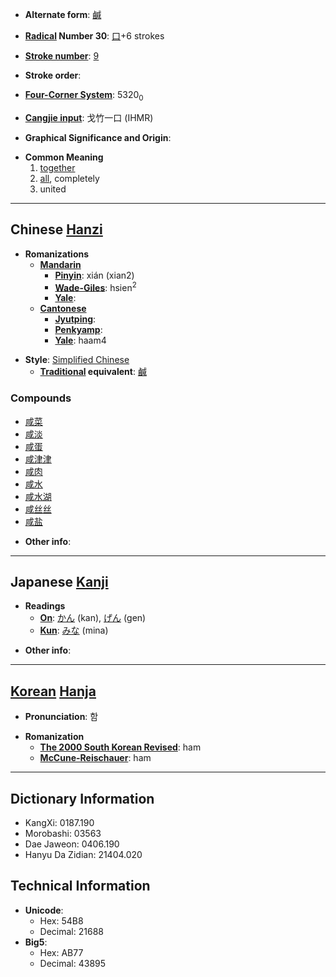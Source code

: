 * '''Alternate form''': [[鹹]]

* '''[[Wiktionary:Chinese radical index| Radical]] Number 30''': [[Wiktionary:Chinese radical index 口|口]]+6 strokes

* '''[[Wiktionary:Chinese total strokes index|Stroke number]]''': [[Wiktionary:Chinese total strokes index 9|9]]

* '''Stroke order''': 

* '''[[Wiktionary:Chinese four corner index|Four-Corner System]]''': 5320<sub>0</sub>

* '''[[Wiktionary:Chinese Cangjie index|Cangjie input]]''': 戈竹一口 (IHMR)

* '''Graphical Significance and Origin''': 

* '''Common Meaning'''
*# [[together]]
*# [[all]], completely
*# united


----

== Chinese [[Hanzi]] ==

* '''Romanizations'''
** '''[[Mandarin]]'''
*** '''[[Pinyin]]''': xián (xian2)
*** '''[[Wade-Giles]]''': hsien<sup>2</sup>
*** '''[[Yale]]''': 
** '''[[Cantonese]]'''
*** '''[[Jyutping]]''':
*** '''[[Penkyamp]]''': 
*** '''[[Yale]]''': haam4

* '''Style''': [[Simplified Chinese]] 
** '''[[Traditional Chinese|Traditional]] equivalent''': [[鹹]]

===Compounds===
*[[咸菜]]
*[[咸淡]]
*[[咸蛋]]
*[[咸津津]]
*[[咸肉]]
*[[咸水]]
*[[咸水湖]]
*[[咸丝丝]]
*[[咸盐]]

* '''Other info''': 

----

== Japanese [[Kanji]] ==

* '''Readings'''
** '''[[On]]''': [[かん]] (kan), [[げん]] (gen)
** '''[[Kun]]''': [[みな]] (mina)

* '''Other info''':  

----

== [[Korean]] [[Hanja]] ==

* '''Pronunciation''': 함

* '''Romanization'''
** '''[[The 2000 South Korean Revised Romanization|The 2000 South Korean Revised]]''': ham
** '''[[McCune-Reischauer]]''': ham

----

== Dictionary Information ==

* KangXi: 0187.190
* Morobashi: 03563
* Dae Jaweon: 0406.190
* Hanyu Da Zidian: 21404.020

== Technical Information ==

* '''Unicode''':
** Hex: 54B8
** Decimal: 21688
* '''Big5''':
** Hex: AB77
** Decimal: 43895
